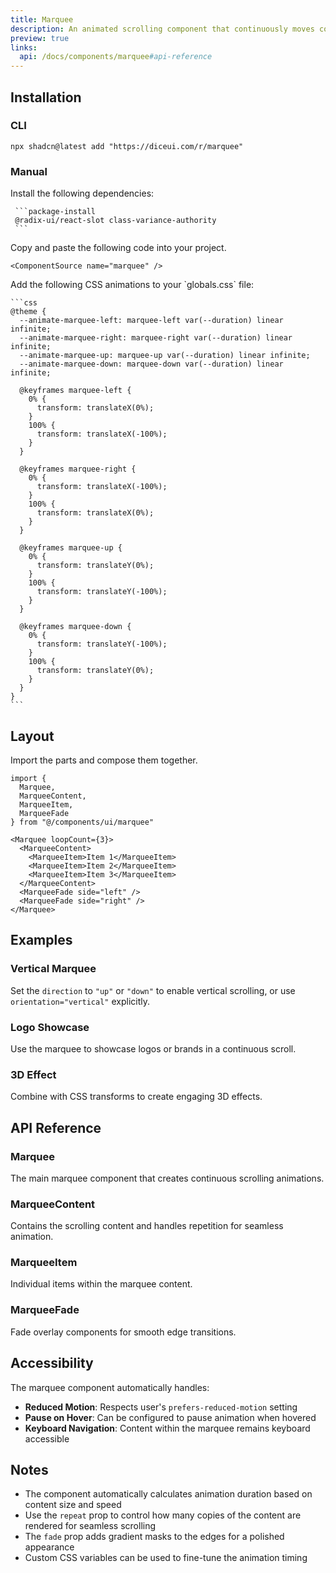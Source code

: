 ```yaml
---
title: Marquee
description: An animated scrolling component that continuously moves content horizontally or vertically.
preview: true
links:
  api: /docs/components/marquee#api-reference
---
```


<ComponentTabs name="marquee-demo" />

## Installation

### CLI

```package-install
npx shadcn@latest add "https://diceui.com/r/marquee"
```

### Manual

<Steps>
  <Step>
     Install the following dependencies:

     ```package-install
     @radix-ui/react-slot class-variance-authority
     ```
  </Step>
  <Step>
    Copy and paste the following code into your project.

    <ComponentSource name="marquee" />
  </Step>
  <Step>
    Add the following CSS animations to your `globals.css` file:

    ```css
    @theme {
      --animate-marquee-left: marquee-left var(--duration) linear infinite;
      --animate-marquee-right: marquee-right var(--duration) linear infinite;
      --animate-marquee-up: marquee-up var(--duration) linear infinite;
      --animate-marquee-down: marquee-down var(--duration) linear infinite;

      @keyframes marquee-left {
        0% {
          transform: translateX(0%);
        }
        100% {
          transform: translateX(-100%);
        }
      }

      @keyframes marquee-right {
        0% {
          transform: translateX(-100%);
        }
        100% {
          transform: translateX(0%);
        }
      }

      @keyframes marquee-up {
        0% {
          transform: translateY(0%);
        }
        100% {
          transform: translateY(-100%);
        }
      }

      @keyframes marquee-down {
        0% {
          transform: translateY(-100%);
        }
        100% {
          transform: translateY(0%);
        }
      }
    }
    ```
  </Step>
</Steps>

## Layout

Import the parts and compose them together.

```tsx
import { 
  Marquee, 
  MarqueeContent, 
  MarqueeItem, 
  MarqueeFade 
} from "@/components/ui/marquee"

<Marquee loopCount={3}>
  <MarqueeContent>
    <MarqueeItem>Item 1</MarqueeItem>
    <MarqueeItem>Item 2</MarqueeItem>
    <MarqueeItem>Item 3</MarqueeItem>
  </MarqueeContent>
  <MarqueeFade side="left" />
  <MarqueeFade side="right" />
</Marquee>
```

## Examples

### Vertical Marquee

Set the `direction` to `"up"` or `"down"` to enable vertical scrolling, or use `orientation="vertical"` explicitly.

<ComponentTabs name="marquee-vertical-demo" />

### Logo Showcase

Use the marquee to showcase logos or brands in a continuous scroll.

<ComponentTabs name="marquee-logo-demo" />

### 3D Effect

Combine with CSS transforms to create engaging 3D effects.

<ComponentTabs name="marquee-3d-demo" />

## API Reference

### Marquee

The main marquee component that creates continuous scrolling animations.

<AutoTypeTable
  path="./types/docs/marquee.ts"
  name="MarqueeProps"
/>

### MarqueeContent

Contains the scrolling content and handles repetition for seamless animation.

<AutoTypeTable
  path="./types/docs/marquee.ts"
  name="MarqueeContentProps"
/>

### MarqueeItem

Individual items within the marquee content.

<AutoTypeTable
  path="./types/docs/marquee.ts"
  name="MarqueeItemProps"
/>

### MarqueeFade

Fade overlay components for smooth edge transitions.

<AutoTypeTable
  path="./types/docs/marquee.ts"
  name="MarqueeFadeProps"
/>

## Accessibility

The marquee component automatically handles:

- **Reduced Motion**: Respects user's `prefers-reduced-motion` setting
- **Pause on Hover**: Can be configured to pause animation when hovered
- **Keyboard Navigation**: Content within the marquee remains keyboard accessible

## Notes

- The component automatically calculates animation duration based on content size and speed
- Use the `repeat` prop to control how many copies of the content are rendered for seamless scrolling
- The `fade` prop adds gradient masks to the edges for a polished appearance
- Custom CSS variables can be used to fine-tune the animation timing
